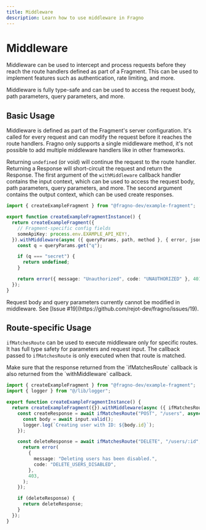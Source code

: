 ```yaml
---
title: Middleware
description: Learn how to use middleware in Fragno
---
```



# Middleware

Middleware can be used to intercept and process requests before they reach the route handlers
defined as part of a Fragment. This can be used to implement features such as authentication, rate
limiting, and more.

Middleware is fully type-safe and can be used to access the request body, path parameters, query
parameters, and more.

## Basic Usage

Middleware is defined as part of the Fragment's server configuration. It's called for every request
and can modify the request before it reaches the route handlers. Fragno only supports a single
middleware method, it's not possible to add multiple middleware handlers like in other frameworks.

Returning `undefined` (or void) will continue the request to the route handler. Returning a Response
will short-circuit the request and return the Response. The first argument of the `withMiddleware`
callback handler contains the input context, which can be used to access the request body, path
parameters, query parameters, and more. The second argument contains the output context, which can
be used create responses.

```typescript title="lib/example-fragment-server.ts"
import { createExampleFragment } from "@fragno-dev/example-fragment";

export function createExampleFragmentInstance() {
  return createExampleFragment({
    // Fragment-specific config fields
    someApiKey: process.env.EXAMPLE_API_KEY!,
  }).withMiddleware(async ({ queryParams, path, method }, { error, json }) => {
    const q = queryParams.get("q");

    if (q === "secret") {
      return undefined;
    }

    return error({ message: "Unauthorized", code: "UNAUTHORIZED" }, 401);
  });
}
```

<Callout type="warn">
  Request body and query parameters currently cannot be modified in middleware. See [Issue
  #19](https://github.com/rejot-dev/fragno/issues/19).
</Callout>

## Route-specific Usage

`ifMatchesRoute` can be used to execute middleware only for specific routes. It has full type safety
for parameters and request input. The callback passed to `ifMatchesRoute` is only executed when that
route is matched.

<Callout type="info">
  Make sure that the response returned from the `ifMatchesRoute` callback is also returned from the
  `withMiddleware` callback.
</Callout>

```typescript title="lib/example-fragment-server.ts"
import { createExampleFragment } from "@fragno-dev/example-fragment";
import { logger } from "@/lib/logger";

export function createExampleFragmentInstance() {
  return createExampleFragment({}).withMiddleware(async ({ ifMatchesRoute }) => {
    const createResponse = await ifMatchesRoute("POST", "/users", async ({ input }) => {
      const body = await input.valid();
      logger.log(`Creating user with ID: ${body.id}`);
    });

    const deleteResponse = await ifMatchesRoute("DELETE", "/users/:id", async () => {
      return error(
        {
          message: "Deleting users has been disabled.",
          code: "DELETE_USERS_DISABLED",
        },
        403,
      );
    });

    if (deleteResponse) {
      return deleteResponse;
    }
  });
}
```
